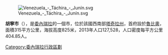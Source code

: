 [[Image:Venezuela_-_Táchira_-_Junín.svg|thumb]]

'''胡寧市'''（{{lang-es|Municipio Junín}}），是[[委內瑞拉|委內瑞拉]]的一個市，位於該國西南部[[塔奇拉州|塔奇拉州]]，首府設於[[魯比奧_(委內瑞拉)|魯比奧]]，面積315平方公里，海拔高度825米，2013年人口127,528，人口密度每平方公里404.85人。

{{coord|7|41|53|N|72|21|45|W|source:kolossus-eswiki|display=title}}

{{Venezuela-geo-stub}}
[[Category:委內瑞拉行政區劃|Category:委內瑞拉行政區劃]]